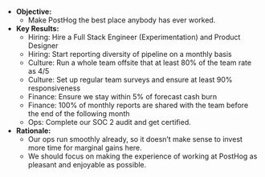 * **Objective:**
    * Make PostHog the best place anybody has ever worked. 
* **Key Results:**
    * Hiring: Hire a Full Stack Engineer (Experimentation) and Product Designer
    * Hiring: Start reporting diversity of pipeline on a monthly basis
    * Culture: Run a whole team offsite that at least 80% of the team rate as 4/5
    * Culture: Set up regular team surveys and ensure at least 90% responsiveness
    * Finance: Ensure we stay within 5% of forecast cash burn
    * Finance: 100% of monthly reports are shared with the team before the end of the following month
    * Ops: Complete our SOC 2 audit and get certified.
* **Rationale:**
    * Our ops run smoothly already, so it doesn’t make sense to invest more time for marginal gains here. 
    * We should focus on making the experience of working at PostHog as pleasant and enjoyable as possible. 
